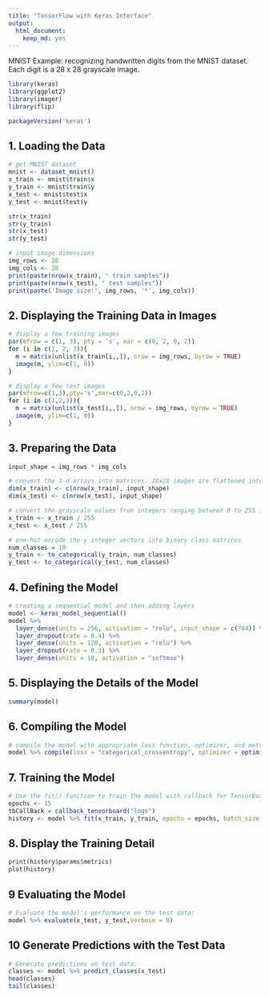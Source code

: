 ```yaml
---
title: "TensorFlow with Keras Interface"
output: 
  html_document: 
    keep_md: yes
---
```


MNIST Example: recognizing handwritten digits from the MNIST dataset. Each digit is a 28 x 28 grayscale image. 

```r
library(keras)
library(ggplot2)
library(imager)
library(flip)

packageVersion('keras')
```

## 1. Loading the Data

```r
# get MNIST dataset
mnist <- dataset_mnist()
x_train <- mnist$train$x
y_train <- mnist$train$y
x_test <- mnist$test$x
y_test <- mnist$test$y

str(x_train)
str(y_train)
str(x_test)
str(y_test)

# input image dimensions
img_rows <- 28
img_cols <- 28
print(paste(nrow(x_train), " train samples"))
print(paste(nrow(x_test), " test samples"))
print(paste('Image size:', img_rows, '*', img_cols))
```

## 2. Displaying the Training Data in Images

```r
# display a few training images
par(mfrow = c(1, 3), pty = 's', mar = c(0, 2, 0, 2))
for (i in c(1, 2, 3)){
  m = matrix(unlist(x_train[i,,]), nrow = img_rows, byrow = TRUE)
  image(m, ylim=c(1, 0))
}

# display a few test images
par(mfrow=c(1,3),pty='s',mar=c(0,2,0,2))
for (i in c(1,2,3)){
  m = matrix(unlist(x_test[i,,]), nrow = img_rows, byrow = TRUE)
  image(m, ylim=c(1, 0))
}
```

## 3. Preparing the Data

```r
input_shape = img_rows * img_cols

# convert the 3-d arrays into matrices. 28x28 images are flattened into length 784 vectors.
dim(x_train) <- c(nrow(x_train), input_shape)
dim(x_test) <- c(nrow(x_test), input_shape)

# convert the grayscale values from integers ranging between 0 to 255 into floating point values ranging between 0 and 1.
x_train <- x_train / 255
x_test <- x_test / 255
```


```r
# one-hot encode the y integer vectors into binary class matrices
num_classes = 10
y_train <- to_categorical(y_train, num_classes)
y_test <- to_categorical(y_test, num_classes)
```

## 4. Defining the Model

```r
# creating a sequential model and then adding layers
model <- keras_model_sequential() 
model %>% 
  layer_dense(units = 256, activation = "relu", input_shape = c(784)) %>% 
  layer_dropout(rate = 0.4) %>% 
  layer_dense(units = 128, activation = "relu") %>%
  layer_dropout(rate = 0.3) %>%
  layer_dense(units = 10, activation = "softmax")
```

## 5. Displaying the Details of the Model

```r
summary(model)
```

## 6. Compiling the Model 

```r
# compile the model with appropriate loss function, optimizer, and metrics
model %>% compile(loss = "categorical_crossentropy", optimizer = optimizer_rmsprop(), metrics = c("accuracy"))
```

## 7. Training the Model

```r
# Use the fit() function to train the model with callback for TensorBoard
epochs <- 15
tbCallBack = callback_tensorboard("logs")
history <- model %>% fit(x_train, y_train, epochs = epochs, batch_size = 128, validation_split = 0.2, callbacks = tbCallBack)
```

## 8. Display the Training Detail

```r
print(history$params$metrics)
plot(history)
```

## 9 Evaluating the Model

```r
# Evaluate the model's performance on the test data:
model %>% evaluate(x_test, y_test,verbose = 0)
```

## 10 Generate Predictions with the Test Data

```r
# Generate predictions on test data:
classes <- model %>% predict_classes(x_test)
head(classes)
tail(classes)
```
